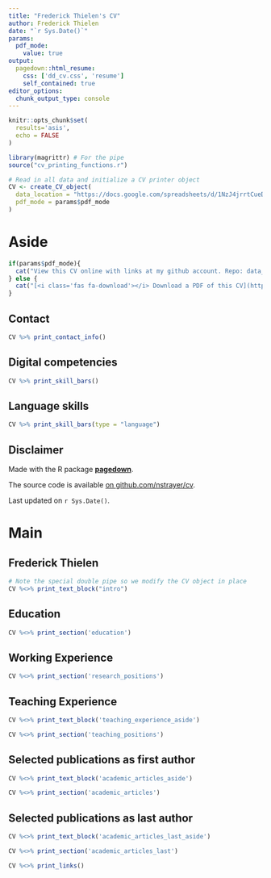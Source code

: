```yaml
---
title: "Frederick Thielen's CV"
author: Frederick Thielen
date: "`r Sys.Date()`"
params:
  pdf_mode:
    value: true
output:
  pagedown::html_resume:
    css: ['dd_cv.css', 'resume']
    self_contained: true
editor_options: 
  chunk_output_type: console
---
```


```r
knitr::opts_chunk$set(
  results='asis', 
  echo = FALSE
)

library(magrittr) # For the pipe
source("cv_printing_functions.r")

# Read in all data and initialize a CV printer object
CV <- create_CV_object(
  data_location = "https://docs.google.com/spreadsheets/d/1NzJ4jrrtCueDpe1YwKsyroiWSsas_R4top_YPiLKHeg/edit#gid=917338460",  
  pdf_mode = params$pdf_mode
)

```

Aside
================================================================================

```r
if(params$pdf_mode){
  cat("View this CV online with links at my github account. Repo: data_driven_cv")
} else {
  cat("[<i class='fas fa-download'></i> Download a PDF of this CV](https://github.com/fthielen/data_driven_cv/thielen_cv.pdf)")
}
```

Contact {#contact}
--------------------------------------------------------------------------------

```r
CV %>% print_contact_info()
```


Digital competencies {#skills}
--------------------------------------------------------------------------------

```r
CV %>% print_skill_bars()
```

Language skills {#lang}
--------------------------------------------------------------------------------
```r
CV %>% print_skill_bars(type = "language")
```


Disclaimer {#disclaimer}
--------------------------------------------------------------------------------

Made with the R package [**pagedown**](https://github.com/rstudio/pagedown). 

The source code is available [on github.com/nstrayer/cv](https://github.com/fthielen/data_driven_cv).

Last updated on `r Sys.Date()`.



Main
================================================================================

Frederick Thielen {#title}
--------------------------------------------------------------------------------

```r
# Note the special double pipe so we modify the CV object in place
CV %<>% print_text_block("intro") 
```



Education {data-icon=graduation-cap data-concise=true}
--------------------------------------------------------------------------------

```r
CV %<>% print_section('education')
```



Working Experience {data-icon=briefcase}
--------------------------------------------------------------------------------

```r
CV %<>% print_section('research_positions')
```




Teaching Experience {data-icon=chalkboard-teacher}
--------------------------------------------------------------------------------

::: aside
```r
CV %<>% print_text_block('teaching_experience_aside')
```
:::

```r
CV %<>% print_section('teaching_positions')
```


Selected publications as first author {data-icon=book}
--------------------------------------------------------------------------------

::: aside
```r
CV %<>% print_text_block('academic_articles_aside')
```
:::

```r
CV %<>% print_section('academic_articles')
```


Selected publications as last author {data-icon=book}
--------------------------------------------------------------------------------

::: aside
```r
CV %<>% print_text_block('academic_articles_last_aside')
```
:::

```r
CV %<>% print_section('academic_articles_last')
```



```r
CV %<>% print_links()
```
